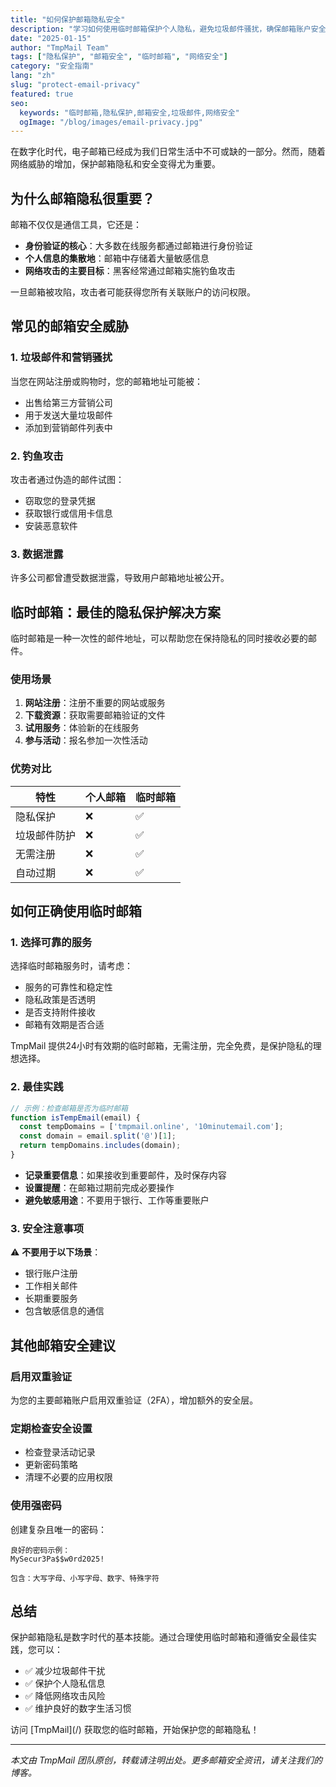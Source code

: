```yaml
---
title: "如何保护邮箱隐私安全"
description: "学习如何使用临时邮箱保护个人隐私，避免垃圾邮件骚扰，确保邮箱账户安全的完整指南。"
date: "2025-01-15"
author: "TmpMail Team"
tags: ["隐私保护", "邮箱安全", "临时邮箱", "网络安全"]
category: "安全指南"
lang: "zh"
slug: "protect-email-privacy"
featured: true
seo:
  keywords: "临时邮箱,隐私保护,邮箱安全,垃圾邮件,网络安全"
  ogImage: "/blog/images/email-privacy.jpg"
---
```


在数字化时代，电子邮箱已经成为我们日常生活中不可或缺的一部分。然而，随着网络威胁的增加，保护邮箱隐私和安全变得尤为重要。

## 为什么邮箱隐私很重要？

邮箱不仅仅是通信工具，它还是：

- **身份验证的核心**：大多数在线服务都通过邮箱进行身份验证
- **个人信息的集散地**：邮箱中存储着大量敏感信息
- **网络攻击的主要目标**：黑客经常通过邮箱实施钓鱼攻击

<BlogAlert type="warning" title="注意">
一旦邮箱被攻陷，攻击者可能获得您所有关联账户的访问权限。
</BlogAlert>

## 常见的邮箱安全威胁

### 1. 垃圾邮件和营销骚扰

当您在网站注册或购物时，您的邮箱地址可能被：
- 出售给第三方营销公司
- 用于发送大量垃圾邮件
- 添加到营销邮件列表中

### 2. 钓鱼攻击

攻击者通过伪造的邮件试图：
- 窃取您的登录凭据
- 获取银行或信用卡信息
- 安装恶意软件

### 3. 数据泄露

许多公司都曾遭受数据泄露，导致用户邮箱地址被公开。

## 临时邮箱：最佳的隐私保护解决方案

<BlogHighlight>
临时邮箱是一种一次性的邮件地址，可以帮助您在保持隐私的同时接收必要的邮件。
</BlogHighlight>

### 使用场景

1. **网站注册**：注册不重要的网站或服务
2. **下载资源**：获取需要邮箱验证的文件
3. **试用服务**：体验新的在线服务
4. **参与活动**：报名参加一次性活动

### 优势对比

| 特性 | 个人邮箱 | 临时邮箱 |
|------|----------|----------|
| 隐私保护 | ❌ | ✅ |
| 垃圾邮件防护 | ❌ | ✅ |
| 无需注册 | ❌ | ✅ |
| 自动过期 | ❌ | ✅ |

## 如何正确使用临时邮箱

### 1. 选择可靠的服务

选择临时邮箱服务时，请考虑：
- 服务的可靠性和稳定性
- 隐私政策是否透明
- 是否支持附件接收
- 邮箱有效期是否合适

<BlogTip>
TmpMail 提供24小时有效期的临时邮箱，无需注册，完全免费，是保护隐私的理想选择。
</BlogTip>

### 2. 最佳实践

```javascript
// 示例：检查邮箱是否为临时邮箱
function isTempEmail(email) {
  const tempDomains = ['tmpmail.online', '10minutemail.com'];
  const domain = email.split('@')[1];
  return tempDomains.includes(domain);
}
```

- **记录重要信息**：如果接收到重要邮件，及时保存内容
- **设置提醒**：在邮箱过期前完成必要操作
- **避免敏感用途**：不要用于银行、工作等重要账户

### 3. 安全注意事项

⚠️ **不要用于以下场景**：
- 银行账户注册
- 工作相关邮件
- 长期重要服务
- 包含敏感信息的通信

## 其他邮箱安全建议

### 启用双重验证

为您的主要邮箱账户启用双重验证（2FA），增加额外的安全层。

### 定期检查安全设置

- 检查登录活动记录
- 更新密码策略
- 清理不必要的应用权限

### 使用强密码

创建复杂且唯一的密码：

```
良好的密码示例：
MySecur3Pa$$w0rd2025!

包含：大写字母、小写字母、数字、特殊字符
```

## 总结

保护邮箱隐私是数字时代的基本技能。通过合理使用临时邮箱和遵循安全最佳实践，您可以：

- ✅ 减少垃圾邮件干扰
- ✅ 保护个人隐私信息
- ✅ 降低网络攻击风险
- ✅ 维护良好的数字生活习惯

<BlogAlert type="success" title="立即行动">
访问 [TmpMail](/) 获取您的临时邮箱，开始保护您的邮箱隐私！
</BlogAlert>

---

*本文由 TmpMail 团队原创，转载请注明出处。更多邮箱安全资讯，请关注我们的博客。*